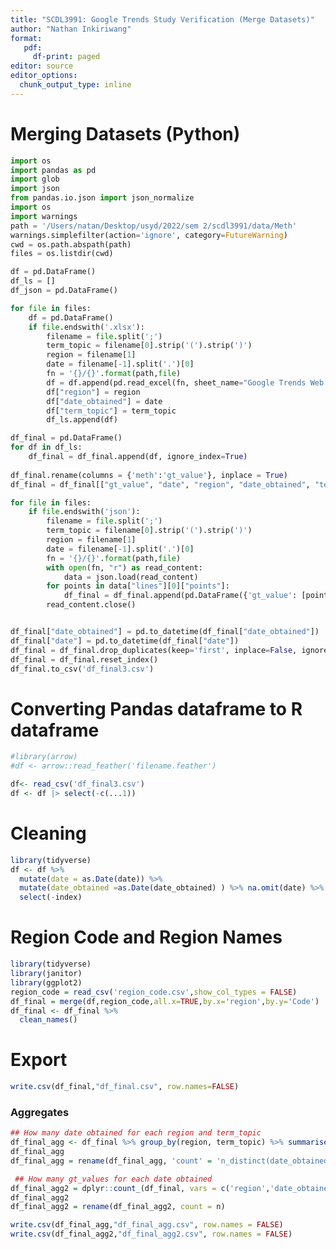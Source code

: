 ```yaml
---
title: "SCDL3991: Google Trends Study Verification (Merge Datasets)"
author: "Nathan Inkiriwang"
format: 
   pdf:
     df-print: paged
editor: source
editor_options: 
  chunk_output_type: inline
---
```

# Merging Datasets (Python)

```python
import os
import pandas as pd
import glob
import json
from pandas.io.json import json_normalize
import os
import warnings
path = '/Users/natan/Desktop/usyd/2022/sem 2/scdl3991/data/Meth'
warnings.simplefilter(action='ignore', category=FutureWarning)
cwd = os.path.abspath(path) 
files = os.listdir(cwd)

df = pd.DataFrame()
df_ls = []
df_json = pd.DataFrame()

for file in files:
    df = pd.DataFrame()
    if file.endswith('.xlsx'):
        filename = file.split(';')
        term_topic = filename[0].strip('(').strip(')')
        region = filename[1]
        date = filename[-1].split('.')[0]
        fn = '{}/{}'.format(path,file)
        df = df.append(pd.read_excel(fn, sheet_name="Google Trends Web data"), ignore_index=True)
        df["region"] = region
        df["date_obtained"] = date
        df["term_topic"] = term_topic
        df_ls.append(df)

df_final = pd.DataFrame()
for df in df_ls:
    df_final = df_final.append(df, ignore_index=True)
    
df_final.rename(columns = {'meth':'gt_value'}, inplace = True)
df_final = df_final[["gt_value", "date", "region", "date_obtained", "term_topic"]]

for file in files:
    if file.endswith('json'):
        filename = file.split(';')
        term_topic = filename[0].strip('(').strip(')')
        region = filename[1]
        date = filename[-1].split('.')[0]
        fn = '{}/{}'.format(path,file)
        with open(fn, "r") as read_content:
            data = json.load(read_content)
        for points in data["lines"][0]["points"]:
            df_final = df_final.append(pd.DataFrame({'gt_value': [points['value']], 'date' : [points['date']], 'term_topic': [term_topic], 'region': [region], 'date_obtained': [date]}))
        read_content.close()


df_final["date_obtained"] = pd.to_datetime(df_final["date_obtained"])
df_final["date"] = pd.to_datetime(df_final["date"])
df_final = df_final.drop_duplicates(keep='first', inplace=False, ignore_index=False)
df_final = df_final.reset_index()
df_final.to_csv('df_final3.csv')
```

# Converting Pandas dataframe to R dataframe

```r
#library(arrow)
#df <- arrow::read_feather('filename.feather')

df<- read_csv('df_final3.csv')
df <- df |> select(-c(...1)) 


```

# Cleaning

```r
library(tidyverse)
df <- df %>% 
  mutate(date = as.Date(date)) %>%
  mutate(date_obtained =as.Date(date_obtained) ) %>% na.omit(date) %>%
  select(-index)
```

# Region Code and Region Names

```r
library(tidyverse)
library(janitor)
library(ggplot2)
region_code = read_csv('region_code.csv',show_col_types = FALSE)
df_final = merge(df,region_code,all.x=TRUE,by.x='region',by.y='Code')
df_final <- df_final %>%
  clean_names()
```

# Export

```r
write.csv(df_final,"df_final.csv", row.names=FALSE)
```

### Aggregates

```r
## How many date obtained for each region and term_topic
df_final_agg <- df_final %>% group_by(region, term_topic) %>% summarise(n_distinct(date_obtained))
df_final_agg
df_final_agg = rename(df_final_agg, 'count' = 'n_distinct(date_obtained)')

 ## How many gt_values for each date obtained
df_final_agg2 = dplyr::count_(df_final, vars = c('region','date_obtained','term_topic'))
df_final_agg2
df_final_agg2 = rename(df_final_agg2, count = n)

write.csv(df_final_agg,"df_final_agg.csv", row.names = FALSE)
write.csv(df_final_agg2,"df_final_agg2.csv", row.names = FALSE)

```
